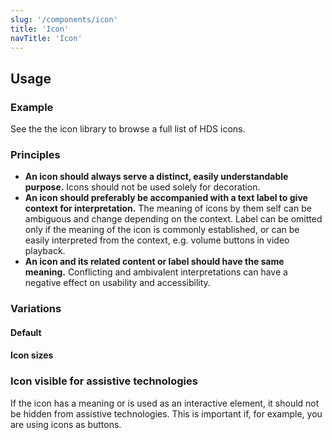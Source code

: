 ```yaml
---
slug: '/components/icon'
title: 'Icon'
navTitle: 'Icon'
---
```




## Usage

### Example

<PlaygroundPreview>
  <IconFaceSmile />
</PlaygroundPreview>

See the <InternalLink href="/foundation/visual-assets/icons">the icon library</InternalLink> to browse a full list of HDS icons.

### Principles

- **An icon should always serve a distinct, easily understandable purpose.** Icons should not be used solely for decoration.
- **An icon should preferably be accompanied with a text label to give context for interpretation.** The meaning of icons by them self can be ambiguous and change depending on the context. Label can be omitted only if the meaning of the icon is commonly established, or can be easily interpreted from the context, e.g. volume buttons in video playback.
- **An icon and its related content or label should have the same meaning.** Conflicting and ambivalent interpretations can have a negative effect on usability and accessibility.

### Variations

#### Default

<PlaygroundPreview>
  <IconFaceSmile aria-hidden="true" />
</PlaygroundPreview>

#### Icon sizes

<PlaygroundPreview>
  <IconFaceSmile size="xs" aria-hidden="true" />
  <IconFaceSmile size="s" aria-hidden="true" />
  <IconFaceSmile size="m" aria-hidden="true" />
  <IconFaceSmile size="l" aria-hidden="true" />
  <IconFaceSmile size="xl" aria-hidden="true" />
</PlaygroundPreview>

### Icon visible for assistive technologies
If the icon has a meaning or is used as an interactive element, it should not be hidden from assistive technologies. This is important if, for example, you are using icons as buttons.

<PlaygroundPreview>
  <IconPlusCircle aria-label="Add an item" />
</PlaygroundPreview>
